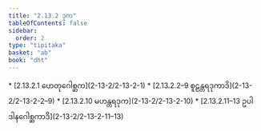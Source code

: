 ```yaml
---
title: "2.13.2 ဒုက"
tableOfContents: false
sidebar:
  order: 2
type: "tipitaka"
basket: "ab"
book: "dht"
---
```



<DynamicBreadcrumb />



<TableOfContents book="dht" section="2.13.2">
* [2.13.2.1 ဟေတုဂေါစ္ဆက](2-13-2/2-13-2-1)
* [2.13.2.2–9 စူဠန္တရဒုကာဒိ](2-13-2/2-13-2-2–9)
* [2.13.2.10 မဟန္တရဒုက](2-13-2/2-13-2-10)
* [2.13.2.11–13 ဥပါဒါနဂေါစ္ဆကာဒိ](2-13-2/2-13-2-11–13)
</TableOfContents>